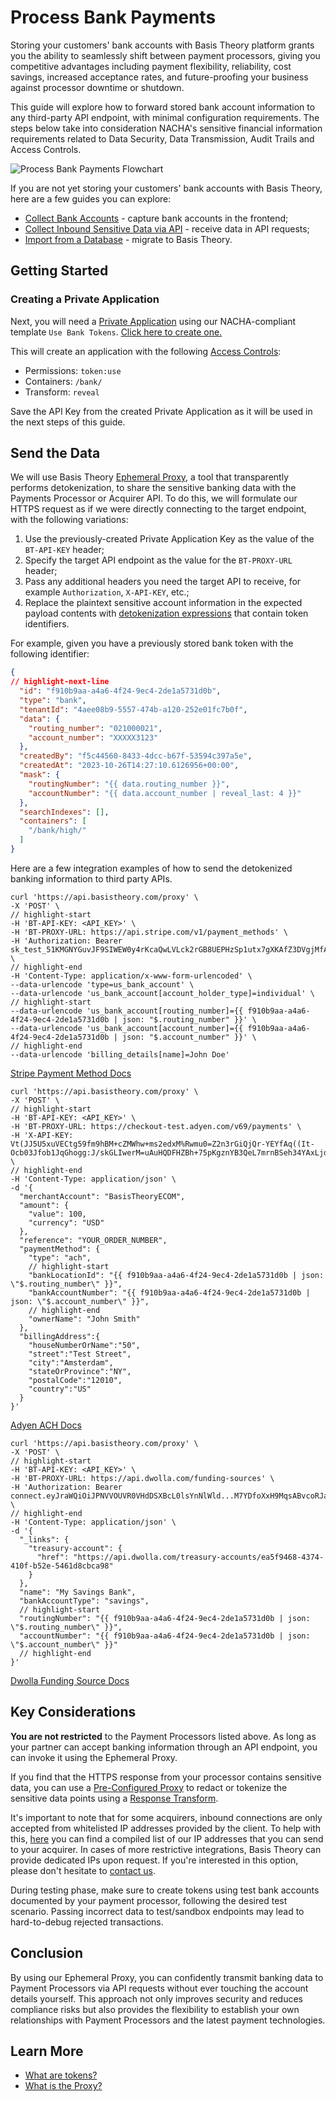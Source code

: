 

# Process Bank Payments

Storing your customers' bank accounts with Basis Theory platform grants you the ability to seamlessly shift between payment processors, giving you competitive advantages including payment flexibility, reliability, cost savings, increased acceptance rates, and future-proofing your business against processor downtime or shutdown.

This guide will explore how to forward stored bank account information to any third-party API endpoint, with minimal configuration requirements. The steps below take into consideration NACHA's sensitive financial information requirements related to Data Security,  Data Transmission, Audit Trails and Access Controls.

![Process Bank Payments Flowchart](/img/guides/banks/process-banks-flowchart.png)

If you are not yet storing your customers' bank accounts with Basis Theory, here are a few guides you can explore:

- [Collect Bank Accounts](/docs/guides/banks/collect-bank-accounts) - capture bank accounts in the frontend;
- [Collect Inbound Sensitive Data via API](/docs/guides/collect/collect-inbound-sensitive-data) - receive data in API requests;
- [Import from a Database](/docs/blueprints/migrations/import-from-database) - migrate to Basis Theory.

## Getting Started

<GettingStartedSection />

### Creating a Private Application

Next, you will need a [Private Application](/docs/api/applications) using our NACHA-compliant template `Use Bank Tokens`. [Click here to create one.](https://portal.basistheory.com/applications/create?application_template_id=d6d8c64c-1145-4b7f-a4bc-bb5cd3a40128)

This will create an application with the following [Access Controls](/docs/concepts/access-controls):
* Permissions: `token:use`
* Containers: `/bank/`
* Transform: `reveal`

<Alert>Save the API Key from the created Private Application as it will be used in the next steps of this guide.</Alert>

## Send the Data

We will use Basis Theory [Ephemeral Proxy](/docs/api/proxies/ephemeral-proxy), a tool that transparently performs detokenization, to share the sensitive banking data with the Payments Processor or Acquirer API. To do this, we will formulate our HTTPS request as if we were directly connecting to the target endpoint, with the following variations:

1. Use the previously-created Private Application Key as the value of the `BT-API-KEY` header;
2. Specify the target API endpoint as the value for the `BT-PROXY-URL` header;
3. Pass any additional headers you need the target API to receive, for example `Authorization`, `X-API-KEY`, etc.;
4. Replace the plaintext sensitive account information in the expected payload contents with [detokenization expressions](/docs/expressions/detokenization) that contain token identifiers.

For example, given you have a previously stored bank token with the following identifier:

```json showLineNumbers title=token.json
{
// highlight-next-line
  "id": "f910b9aa-a4a6-4f24-9ec4-2de1a5731d0b",
  "type": "bank",
  "tenantId": "4aee08b9-5557-474b-a120-252e01fc7b0f",
  "data": {
    "routing_number": "021000021",
    "account_number": "XXXXX3123"
  },
  "createdBy": "f5c44560-8433-4dcc-b67f-53594c397a5e",
  "createdAt": "2023-10-26T14:27:10.6126956+00:00",
  "mask": {
    "routingNumber": "{{ data.routing_number }}",
    "accountNumber": "{{ data.account_number | reveal_last: 4 }}"
  },
  "searchIndexes": [],
  "containers": [
    "/bank/high/"
  ]
}
```

Here are a few integration examples of how to send the detokenized banking information to third party APIs.

<Tabs className="bt-tabs" queryString="processor">
  <TabItem value="stripe" label="Stripe">

```shell showLineNumbers title="Create a Payment Method"
curl 'https://api.basistheory.com/proxy' \
-X 'POST' \
// highlight-start
-H 'BT-API-KEY: <API_KEY>' \
-H 'BT-PROXY-URL: https://api.stripe.com/v1/payment_methods' \
-H 'Authorization: Bearer sk_test_51KMGNYGuvJF9SIWEW0y4rKcaQwLVLck2rGB8UEPHzSp1utx7gXKAfZ3DVgjMfAuvBIT42pQhg0sIx2PepEJkXv9g00yIrUwhI4' \
// highlight-end
-H 'Content-Type: application/x-www-form-urlencoded' \
--data-urlencode 'type=us_bank_account' \
--data-urlencode 'us_bank_account[account_holder_type]=individual' \
// highlight-start
--data-urlencode 'us_bank_account[routing_number]={{ f910b9aa-a4a6-4f24-9ec4-2de1a5731d0b | json: "$.routing_number" }}' \
--data-urlencode 'us_bank_account[account_number]={{ f910b9aa-a4a6-4f24-9ec4-2de1a5731d0b | json: "$.account_number" }}' \
// highlight-end
--data-urlencode 'billing_details[name]=John Doe'
```

[Stripe Payment Method Docs](https://stripe.com/docs/api/payment_methods/create)

  </TabItem>
  <TabItem value="adyen" label="Adyen">

```shell showLineNumbers title="Create Checkout"
curl 'https://api.basistheory.com/proxy' \
-X 'POST' \
// highlight-start
-H 'BT-API-KEY: <API_KEY>' \
-H 'BT-PROXY-URL: https://checkout-test.adyen.com/v69/payments' \
-H 'X-API-KEY: Vt(JJ5U5xuVECtg59fm9hBM+cZMWhw+ms2edxM%Rwmu0=Z2n3rGiQjQr-YEYfAq((It-Ocb03Jfob1JqGhogg:J/skGLIwerM=uAuHQDFHZBh+75pKgznYB3QeL7mrnBSeh34YAxLjdGEJQAhKdaU2' \
// highlight-end
-H 'Content-Type: application/json' \
-d '{
  "merchantAccount": "BasisTheoryECOM",
  "amount": {
    "value": 100,
    "currency": "USD"
  },
  "reference": "YOUR_ORDER_NUMBER",
  "paymentMethod": {
    "type": "ach",
    // highlight-start
    "bankLocationId": "{{ f910b9aa-a4a6-4f24-9ec4-2de1a5731d0b | json: \"$.routing_number\" }}",
    "bankAccountNumber": "{{ f910b9aa-a4a6-4f24-9ec4-2de1a5731d0b | json: \"$.account_number\" }}",
    // highlight-end
    "ownerName": "John Smith"
  },
  "billingAddress":{
    "houseNumberOrName":"50",
    "street":"Test Street",
    "city":"Amsterdam",
    "stateOrProvince":"NY",
    "postalCode":"12010",
    "country":"US"
  }
}'
```

[Adyen ACH Docs](https://docs.adyen.com/payment-methods/ach-direct-debit/api-only/)

  </TabItem>
  <TabItem value="dwolla" label="Dwolla">

```shell showLineNumbers title="Create Funding Source"
curl 'https://api.basistheory.com/proxy' \
-X 'POST' \
// highlight-start
-H 'BT-API-KEY: <API_KEY>' \
-H 'BT-PROXY-URL: https://api.dwolla.com/funding-sources' \
-H 'Authorization: Bearer connect.eyJraWQiOiJPNVVOUVR0VHdDSXBcL0lsYnNlWld...M7YDfoXxH9MqsABvcoRJaQoSMjDCgheu1h0clQ' \
// highlight-end
-H 'Content-Type: application/json' \
-d '{
  "_links": {
    "treasury-account": {
      "href": "https://api.dwolla.com/treasury-accounts/ea5f9468-4374-410f-b52e-5461d8cbca98"
    }
  },
  "name": "My Savings Bank",
  "bankAccountType": "savings",
  // highlight-start
  "routingNumber": "{{ f910b9aa-a4a6-4f24-9ec4-2de1a5731d0b | json: \"$.routing_number\" }}",
  "accountNumber": "{{ f910b9aa-a4a6-4f24-9ec4-2de1a5731d0b | json: \"$.account_number\" }}"
  // highlight-end
}'
```

[Dwolla Funding Source Docs](https://developers.dwolla.com/api-reference/connect/funding-sources/create-for-account)

  </TabItem>
</Tabs>

## Key Considerations

**You are not restricted** to the Payment Processors listed above. As long as your partner can accept banking information through an API endpoint, you can invoke it using the Ephemeral Proxy.

If you find that the HTTPS response from your processor contains sensitive data, you can use a [Pre-Configured Proxy](/docs/api/proxies/pre-configured-proxies) to redact or tokenize the sensitive data points using a [Response Transform](/docs/api/proxies/pre-configured-proxies#response-transforms).

It's important to note that for some acquirers, inbound connections are only accepted from whitelisted IP addresses provided by the client. To help with this, [here](/docs/api/ip-addresses) you can find a compiled list of our IP addresses that you can send to your acquirer. In cases of more restrictive integrations, Basis Theory can provide dedicated IPs upon request. If you're interested in this option, please don't hesitate to [contact us](https://basistheory.com/contact).

During testing phase, make sure to create tokens using test bank accounts documented by your payment processor, following the desired test scenario. Passing incorrect data to test/sandbox endpoints may lead to hard-to-debug rejected transactions.

## Conclusion

By using our Ephemeral Proxy, you can confidently transmit banking data to Payment Processors via API requests without ever touching the account details yourself. This approach not only improves security and reduces compliance risks but also provides the flexibility to establish your own relationships with Payment Processors and the latest payment technologies.

## Learn More

- [What are tokens?](/docs/concepts/what-are-tokens)
- [What is the Proxy?](/docs/concepts/what-is-the-proxy)
